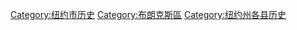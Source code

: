 [[Category:纽约市历史|Category:纽约市历史]]
[[Category:布朗克斯區|Category:布朗克斯區]]
[[Category:纽约州各县历史|Category:纽约州各县历史]]